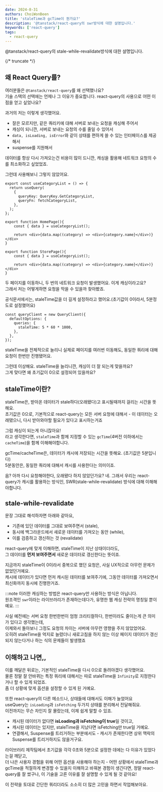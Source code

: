 ```yaml
---
date: 2024-8-31
authors: ChoiWonBeen
title: 'staleTime과 gcTime이 뭔가요?'
description: '@tanstack/react-query의 swr방식에 대한 설명입니다.'
keywords: ['react-query']
tags:
  - react-query
---
```


@tanstack/react-query의 stale-while-revalidate방식에 대한 설명입니다.

{/* truncate */}

## 왜 React Query를?

여러분들은 `@tanstack/react-query`를 왜 선택했나요?<br/>
기술 스택의 선택에는 언제나 그 이유가 중요합니다. react-query의 사용으로 어떤 이점을 얻고 싶었나요?

과거의 저는 이렇게 생각했어요.
- 잘은 모르지만, 같은 쿼리키에 대해 서버로 보내는 요청을 캐싱해 주어서
- 캐싱이 되니깐, 서버로 보내는 요청의 수를 줄일 수 있어서
- `data, isLoading, isError`와 같이 상태를 편하게 쓸 수 있는 인터페이스를 제공해서
- suspense를 지원해서

데이터를 항상 다시 가져오는건 비용이 많이 드니깐, 캐싱을 활용해 네트워크 요청의 수를 최소화하고 싶었었죠.

그런데 사용해보니 그렇지 않았어요.

```tsx
export const useCategoryList = () => {
  return useQuery(
    {
      queryKey: QueryKey.GetCategoryList,
      queryFn: fetchCategoryList,
    },
  );
};

export function HomePage(){
    const { data } = useCategoryList();

    return <div>{data.map((category) => <div>{category.name}</div>)}</div>
}

export function StorePage(){
    const { data } = useCategoryList();

    return <div>{data.map((category) => <div>{category.name}</div>)}</div>
}

```

두 페이지를 이동하니, 두 번의 네트워크 요청이 발생했어요. 이게 캐싱이라고요?<br/>
그래서 저는 어떻게하면 요청을 막을 수 있을까 찾아봤죠.

공식문서에서는, staleTime값을 더 길게 설정하라고 했어요.(초기값이 0이라서, 5분정도로 설정했어요)<br/>
```tsx
const queryClient = new QueryClient({
  defaultOptions: {
    queries: {
      staleTime: 5 * 60 * 1000,
    },
  },
});
```
staleTime을 전체적으로 늘리니 실제로 페이지를 여러번 이동해도, 동일한 쿼리에 대해 요청이 한번만 진행됐어요.

그런데 이상해요. staleTime을 늘리니깐, 캐싱이 더 잘 되는게 맞을까요?<br/>
그게 맞다면 왜 초기값이 0으로 설정되어 있을까요?

## staleTime이란?
staleTime은, 받아온 데이터가 stale하다(오래됐다)고 표시될때까지 걸리는 시간을 뜻해요.<br/>
초기값은 0으로, 기본적으로 react-query는 모든 서버 요청에 대해서 - 이 데이터는 오래됐으니, 다시 받아와야할 필요가 있다고 표시하는거죠

그럼 캐싱이 되는게 아니잖아요!<br/>
라고 생각한다면, `staleTime`과 함께 지정할 수 있는 `gcTime`(4버전 이하에서는 `cacheTime`)을 함께 이해해야합니다.

gcTime/cacheTime은, 데이터가 캐시에 저장되는 시간을 뜻해요. (초기값은 5분입니다)<br/>
5분동안은, 동일한 쿼리에 대해서 캐시를 사용한다는 의미이죠.

음? 아까 다시 요청해야한다, 오래됐다 하지 않았던가요?
네. 그래서 우리는 react-query가 캐시를 활용하는 방식인, SWR(stale-while-revalidate) 방식에 대해 이해해야합니다.

## stale-while-revalidate

문장 그대로 해석하자면 아래와 같아요, 
- 기존에 있던 데이터를 그대로 보여주면서 (stale), 
- 동시에 백그라운드에서 새로운 데이터를 가져오는 동안 (while), 
- 이를 검증하고 갱신하는 것 (revalidate)

react-query에 맞게 이해하면, staleTime이 지난 상태이더라도,<br/>
그 데이터를 **먼저 보여주면서** 새로운 데이터로 갱신한다는 뜻이죠.

지금까지 staleTime이 0이라서 중복으로 했던 요청은, 사실 UX적으로 아무런 문제가 없었던거예요.<br/>
캐시에 데이터가 있다면 먼저 캐시된 데이터를 보여주기에, 그동안 데이터를 가져오면서 최신화까지 동시에 진행한거죠.

:::note
이러한 캐싱하는 방법은 react-query만 사용하는 방식은 아닙니다.<br/>
원조격인 `swr`이라는 라이브러리가 존재하는데다가, 유명한 웹 캐싱 전략의 명칭일 뿐이예요.
:::

사실 예전에는 서버 요청 한번한번이 엄청 크리티컬하다, 한번이라도 줄이는게 큰 의미가 있다고 생각했는데,<br/>
이제와서 돌아보니 그정도 요청의 차이는 서버에 아무런 영향을 주지 않았었어요.<br/>
오히려 staleTime을 억지로 늘렸더니 새로고침을 하지 않는 이상 페이지 데이터가 갱신되지 않는다거나 하는 식의 문제들이 발생했죠

## 이해하고 나면,,

이를 깨달은 뒤로는, 기본적인 staleTime을 다시 0으로 돌려야겠다 생각했어요.<br/>
물론 정말 잘 안바뀌는 특정 쿼리에 대해서는 따로 staleTime을 `Infinity`로 지정한다거나 할 수 있게 되었죠.<br/>
좀 더 상황에 맞게 옵션을 설정할 수 있게 된 거예요.

또한 react-query의 다른 메소드나, 상태들에 대해서도 이해가 늘었어요<br/>
useQuery는 `isLoading`과 `isFetching` 두가지 상태를 분리해서 전달해줘요.<br/>
이전까지는 무슨 차인지 잘 몰랐는데, 이제 쉽게 말할 수 있죠.<br/>

- 캐시된 데이터가 없다면 **isLoading과 isFetching이 true**일 것이고,<br/>
- 캐시된 데이터는 있지만, staleTime을 지났다면 isFetching만 true일 거예요.
- 연결해서, Suspense를 트리거하는 부분에서도 - 캐시가 존재한다면 상위 맥락의 Suspense를 트리거하지도 않을거구요.

라이브러리 제작팀에서 초기값을 각각 0초와 5분으로 설정한 데에는 다 이유가 있었다는걸 깨닫고,<br/>
더 나은 사용자 경험을 위해 어떤 옵션을 사용해야 하는지 - 어떤 상황에서 staleTime과 gcTime을 적절하게 변경할 수 있을지 이해하고 바꿔본 경험이 생긴다면, 정말 react-query를 잘 썼구나, 이 기술을 고른 이유를 잘 설명할 수 있게 될 것 같아요!

이 전략을 토대로 간단한 쿼리더라도 소소히 더 많은 고민을 하면서 작업해보아요.